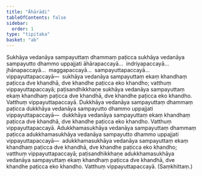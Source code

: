 ```yaml
---
title: "Āhārādi"
tableOfContents: false
sidebar:
  order: 1
type: "tipitaka"
basket: "ab"
---
```



<DynamicBreadcrumb />

<Division number="4">

<Paragraph number="1803">
Sukhāya vedanāya sampayuttaṃ dhammaṃ paṭicca sukhāya vedanāya sampayutto dhammo uppajjati āhārapaccayā…  indriyapaccayā…  jhānapaccayā…  maggapaccayā…  sampayuttapaccayā…  vippayuttapaccayā—  sukhāya vedanāya sampayuttaṃ ekaṃ khandhaṃ paṭicca dve khandhā, dve khandhe paṭicca eko khandho; vatthuṃ vippayuttapaccayā; paṭisandhikkhaṇe sukhāya vedanāya sampayuttaṃ ekaṃ khandhaṃ paṭicca dve khandhā, dve khandhe paṭicca eko khandho. Vatthuṃ vippayuttapaccayā.
</Paragraph>

<Paragraph number="1804">
Dukkhāya vedanāya sampayuttaṃ dhammaṃ paṭicca dukkhāya vedanāya sampayutto dhammo uppajjati vippayuttapaccayā—  dukkhāya vedanāya sampayuttaṃ ekaṃ khandhaṃ paṭicca dve khandhā, dve khandhe paṭicca eko khandho. Vatthuṃ vippayuttapaccayā.
</Paragraph>

<Paragraph number="1805">
Adukkhamasukhāya vedanāya sampayuttaṃ dhammaṃ paṭicca adukkhamasukhāya vedanāya sampayutto dhammo uppajjati vippayuttapaccayā—  adukkhamasukhāya vedanāya sampayuttaṃ ekaṃ khandhaṃ paṭicca dve khandhā, dve khandhe paṭicca eko khandho; vatthuṃ vippayuttapaccayā; paṭisandhikkhaṇe adukkhamasukhāya vedanāya sampayuttaṃ ekaṃ khandhaṃ paṭicca dve khandhā, dve khandhe paṭicca eko khandho. Vatthuṃ vippayuttapaccayā. (Saṃkhittaṃ.)
</Paragraph>
</Division>